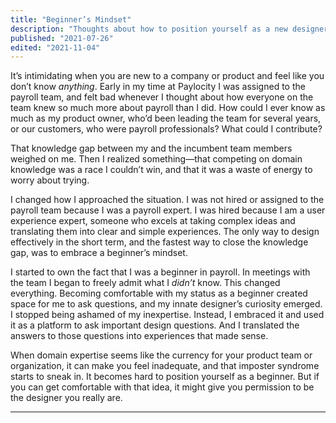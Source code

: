 ```yaml
---
title: "Beginner’s Mindset"
description: "Thoughts about how to position yourself as a new designer on a product team or at a company"
published: "2021-07-26"
edited: "2021-11-04"
---
```


It’s intimidating when you are new to a company or product and feel like you don’t know _anything_. Early in my time at Paylocity I was assigned to the payroll team, and felt bad whenever I thought about how everyone on the team knew so much more about payroll than I did. How could I ever know as much as my product owner, who’d been leading the team for several years, or our customers, who were payroll professionals? What could I contribute?

That knowledge gap between my and the incumbent team members weighed on me. Then I realized something—that competing on domain knowledge was a race I couldn’t win, and that it was a waste of energy to worry about trying.

I changed how I approached the situation. I was not hired or assigned to the payroll team because I was a payroll expert. I was hired because I am a user experience expert, someone who excels at taking complex ideas and translating them into clear and simple experiences. The only way to design effectively in the short term, and the fastest way to close the knowledge gap, was to embrace a beginner’s mindset.

I started to own the fact that I was a beginner in payroll. In meetings with the team I began to freely admit what I _didn’t_ know. This changed everything. Becoming comfortable with my status as a beginner created space for me to ask questions, and my innate designer’s curiosity emerged. I stopped being ashamed of my inexpertise. Instead, I embraced it and used it as a platform to ask important design questions. And I translated the answers to those questions into experiences that made sense.

When domain expertise seems like the currency for your product team or organization, it can make you feel inadequate, and that imposter syndrome starts to sneak in. It becomes hard to position yourself as a beginner. But if you can get comfortable with that idea, it might give you permission to be the designer you really are.

---
